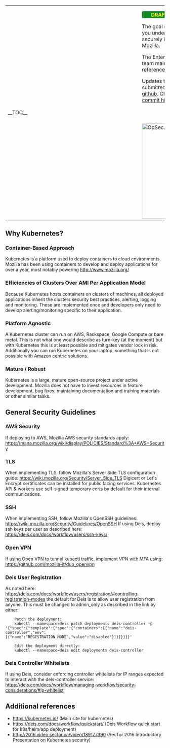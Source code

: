 <table>
  <tr>
    <td style="min-width: 25em;">__TOC__</td>
    <td style="vertical-align: top; padding-left: 1em;">
<span style="background-color: #14892c; border-radius: .25em; color: yellow; display: inline-block; font-weight: bold;
-margin: .1em 0; min-width: 6em; padding: .05em .5em; text-transform: uppercase; text-align: center;">DRAFT</span>

The goal of this document is to help you understand the basics of how to securely implement
[http://kubernetes.io/docs/ Kubernetes] at Mozilla.

The Enterprise Information Security team maintains this document as a reference guide for operational teams.

Updates to this page should be submitted to the [https://github.com/mozilla/wikimo_content/ source repository on github].
Changes are detailed in the [https://github.com/mozilla/wikimo_content/commits/master commit history].

<span style="float: right; padding-top: 3em;">[[File:OpSec.png|300px]]</span>
    </td>
  </tr>
</table>

== Why Kubernetes? ==
=== Container-Based Approach ===
Kubernetes is a platform used to deploy containers to cloud environments. Mozilla has been using containers to develop and deploy applications for over a year, most notably powering http://www.mozilla.org/

=== Efficiencies of Clusters Over AMI Per Application Model ===
Because Kubernetes hosts containers on clusters of machines, all deployed applications inherit the clusters security best practices, alerting, logging and monitoring. These are implemented once and developers only need to develop alerting/monitoring specific to their application.

=== Platform Agnostic ===
A Kubernetes cluster can run on AWS, Rackspace, Google Compute or bare metal. This is not what one would describe as turn-key (at the moment) but with Kubernetes this is at least possible and mitigates vendor lock in risk. Additionally you can run Kubernetes on your laptop, something that is not possible with Amazon centric solutions.

=== Mature / Robust ===
Kubernetes is a large, mature open-source project under active development. Mozilla does not have to invest resources in feature development, bug fixes, maintaining documentation and training materials or other similar tasks.

== General Security Guidelines ==
=== AWS Security ===
If deploying to AWS, Mozilla AWS security standards apply: https://mana.mozilla.org/wiki/display/POLICIES/Standard%3A+AWS+Security

=== TLS ===
When implementing TLS, follow Mozilla's Server Side TLS configuration guide: https://wiki.mozilla.org/Security/Server_Side_TLS
Digicert or Let's Encrypt certificates can be installed for public facing services. Kubernetes API & workers use self-signed temporary certs by default for their internal communications.

=== SSH ===
When implementing SSH, follow Mozilla's OpenSSH guidelines: https://wiki.mozilla.org/Security/Guidelines/OpenSSH
If using Deis, deploy ssh keys per user as described here: https://deis.com/docs/workflow/users/ssh-keys/

=== Open VPN ===
If using Open VPN to tunnel kubectl traffic, implement VPN with MFA using: https://github.com/mozilla-it/duo_openvpn

=== Deis User Registration ===
As noted here: https://deis.com/docs/workflow/users/registration/#controlling-registration-modes the default for Deis is to allow user registration from anyone. This must be changed to admin_only as described in the link by either:
<pre>
    Patch the deployment:
    kubectl --namespace=deis patch deployments deis-controller -p '{"spec":{"template":{"spec":{"containers":[{"name":"deis-controller","env":[{"name":"REGISTRATION_MODE","value":"disabled"}]}]}}}}'
</pre>
<pre>
    Edit the deployment directly:
    kubectl --namespace=deis edit deployments deis-controller
</pre>

=== Deis Controller Whitelists ===
If using Deis, consider enforcing controller whitelists for IP ranges expected to interact with the deis-controller service: https://deis.com/docs/workflow/managing-workflow/security-considerations/#ip-whitelist

== Additional references ==

* https://kubernetes.io/ (Main site for kubernetes)
* https://deis.com/docs/workflow/quickstart/ (Deis Workflow quick start for k8s/helm/app deployment)
* http://2016.video.sector.ca/video/189177390 (SecTor 2016 Introductory Presentation on Kubernetes security)
